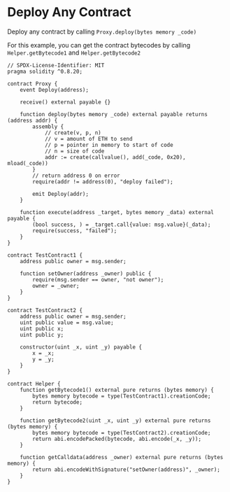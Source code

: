# Deploy Any Contract

Deploy any contract by calling `Proxy.deploy(bytes memory _code)`

For this example, you can get the contract bytecodes by calling `Helper.getBytecode1` and `Helper.getBytecode2`

```solidity filename="Proxy.sol" {2} copy
// SPDX-License-Identifier: MIT
pragma solidity ^0.8.20;

contract Proxy {
    event Deploy(address);

    receive() external payable {}

    function deploy(bytes memory _code) external payable returns (address addr) {
        assembly {
            // create(v, p, n)
            // v = amount of ETH to send
            // p = pointer in memory to start of code
            // n = size of code
            addr := create(callvalue(), add(_code, 0x20), mload(_code))
        }
        // return address 0 on error
        require(addr != address(0), "deploy failed");

        emit Deploy(addr);
    }

    function execute(address _target, bytes memory _data) external payable {
        (bool success, ) = _target.call{value: msg.value}(_data);
        require(success, "failed");
    }
}

contract TestContract1 {
    address public owner = msg.sender;

    function setOwner(address _owner) public {
        require(msg.sender == owner, "not owner");
        owner = _owner;
    }
}

contract TestContract2 {
    address public owner = msg.sender;
    uint public value = msg.value;
    uint public x;
    uint public y;

    constructor(uint _x, uint _y) payable {
        x = _x;
        y = _y;
    }
}

contract Helper {
    function getBytecode1() external pure returns (bytes memory) {
        bytes memory bytecode = type(TestContract1).creationCode;
        return bytecode;
    }

    function getBytecode2(uint _x, uint _y) external pure returns (bytes memory) {
        bytes memory bytecode = type(TestContract2).creationCode;
        return abi.encodePacked(bytecode, abi.encode(_x, _y));
    }

    function getCalldata(address _owner) external pure returns (bytes memory) {
        return abi.encodeWithSignature("setOwner(address)", _owner);
    }
}
```